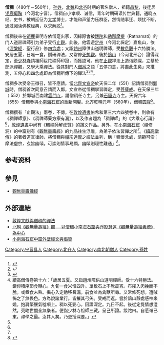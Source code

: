 '''僧稠'''（480年－560年），[[孙姓|孙姓]]，[[北魏|北魏]]和[[北齐|北齐]]时期的著名僧人，祖籍[[昌黎|昌黎]]，後迁居[[钜鹿|钜鹿]][[瘿陶|瘿陶]]（今河北宁晋）。僧稠自小孝顺、诚信，青年时期研读传世典籍，通晓五经、史书，被朝廷征为[[太学|太学]]博士，才能和声望力压群臣，然情随事迁、烦扰不断，通过阅读佛教经典，以求解脱<ref>{{cite web|url=http://fo.sina.com.cn/master/nbc/2012-08-20/171435.shtml|title=僧稠：稠以禅著|publisher=新浪网|date=2012年8月20日|accessdate=2014-04-01|archive-date=2017-08-29|archive-url=https://web.archive.org/web/20170829163948/http://fo.sina.com.cn/master/nbc/2012-08-20/171435.shtml|dead-url=no}}</ref>。

僧稠後來在[[钜鹿|钜鹿]]景明寺依僧寔出家，因緣際會被[[跋陀|跋陀]]和[[勒那摩提|勒那摩提]]（Ratnamati）的门人道房禪師引为弟子受行[[止觀|止觀]]。此後，他雲遊[[定州|定州]]（今河北保定）嘉魚山，依《[[大般涅槃经_(大乘)|涅槃經]]．聖行品》修[[四念處|四念處]]；又詣[[赵州_(河北)|趙州]]障供山道明禪師，受[[數息觀|數息觀]]十六特勝法。安居五夏，日唯一食，鑽研禪法，又常修[[死隨念|死想觀]]。後於[[鵲山|鵲山]]（今河北邢台）證得深定，至[[少林寺|少林寺]]請祖師跋陀禪師印證，而獲認可。他在[[止觀|止觀]]禅法上造诣颇深，立基於部派禪觀，又學大乘禪法。從其對門人[[僧邕|僧邕]]之語「五停四念，將盡此生矣」來推測，[[五停心觀|五停心]]和[[四念處|四念處]]即為僧稠所傳下的禪法<ref name="冉">{{cite journal|author1=冉雲華|title=敦煌文獻與僧稠的禪法|journal=華崗佛學學報|date=1983|volume=6|page=73-103|url=http://www.chibs.edu.tw/ch_html/hkbj/06/hkbj0604.htm|access-date=2018-01-18|archive-date=2011-07-27|archive-url=https://web.archive.org/web/20110727160410/http://www.chibs.edu.tw/ch_html/hkbj/06/hkbj0604.htm|dead-url=no}}</ref><ref name="曾">{{cite journal|author1=曾堯民|title=北朝《觀無量壽經》觀 ──以僧稠小南海石窟與淨影慧遠 《觀無量壽經義疏》為中心|journal=中華佛學研究|date=2017|volume=18|page=41-81|url=http://www.chibs.edu.tw/ch_html/chbs/18/chbs1802.pdf|access-date=2018-05-07|archive-date=2018-05-07|archive-url=https://web.archive.org/web/20180507222001/http://www.chibs.edu.tw/ch_html/chbs/18/chbs1802.pdf|dead-url=no}}</ref><ref>續高僧傳卷第十六：「歲居五夏。又詣趙州障供山道明禪師。受十六特勝法。鑽仰積序節食鞭心。九旬一食米惟四升。單敷石上不覺晨宵。布縷入肉挽而不脫。或煮食未熟。攝心入定動移晷漏。前食並為禽獸所噉。又常修死想。遭賊怖之了無畏色。方為說諸業行。皆摧其弓矢。受戒而返。嘗於鵲山靜處感神來嬈。抱肩築腰氣噓項上。稠以死要心。因證深定。九日不起。後從定覺情想澄然。究略世間全無樂者。便詣少林寺祖師三藏。呈己所證。跋陀曰。自葱嶺已東。禪學之最。汝其人矣。乃更授深要。」</ref>。

僧稠多次受帝王徵召，皆不應請。當[[北齊文宣帝|北齊文宣帝]]於天保二年（551）詔請僧稠到[[鄴城|鄴城]]時，僧稠首次同意召請而入鄴。文宣帝從僧稠學習禪定，受[[菩薩戒|菩薩戒]]。在天保三年（
552）於鄴城西南建[[雲門寺|雲門寺]]，請僧稠任寺主，另兼[[石窟寺|石窟寺]]寺主。天保六年（555）僧稠參與[[小南海石窟|小南海石窟]]的重新開鑿。北齐乾明元年（560年），僧稠[[圆寂|圆寂]]<ref name="曾"/>。

僧稠撰有「止觀法」兩卷，不傳。在[[敦煌遺書|敦煌遺書]]伯希和第三六六四號卷中，則收有《稠禪師意》、《稠禪師藥方療有漏》，以及作者題為「稠禪師」的《大乘心行論》<ref name="冉"/>，[[敦煌遺書|敦煌遺書]]中尚有《稠禪師解虎贊》的讚文作品。另外，在[[小南海石窟|小南海石窟]]（禪修洞）的中窟刻有《[[觀無量壽經|觀無量壽經]]》的九品往生浮雕，為弟子依法習禪之所<ref name="曾"/>。《[[續高僧傳|續高僧傳]]》的著者[[道宣|道宣]]律師，將僧稠與[[禪宗|禪宗]][[達摩|達摩]]之禪法並列，稱「稠懷念處，清範可崇；摩法虛宗，玄旨幽賾。可崇則情事易顯，幽賾則理性難通」<ref>{{cite journal|author1=董群|title=道宣所揭示的──中國佛教之禪觀|journal=佛藏|volume=12|url=http://www.fozang.org.tw/mag_article.php-id=209.htm|access-date=2018-05-08|archive-date=2020-08-09|archive-url=https://web.archive.org/web/20200809195212/http://www.fozang.org.tw/mag_article.php-id=209.htm|dead-url=no}}</ref>。
==参考资料==
{{reflist}}

==參見==
*[[觀無量壽佛經|觀無量壽佛經]]

==外部連結==
* [http://www.chibs.edu.tw/ch_html/hkbj/06/hkbj0604.htm 敦煌文獻與僧稠的禪法] {{Wayback|url=http://www.chibs.edu.tw/ch_html/hkbj/06/hkbj0604.htm |date=20110727160410 }}
* [http://www.chibs.edu.tw/ch_html/chbs/18/chbs1802.pdf 北朝《觀無量壽經》觀──以僧稠小南海石窟與淨影慧遠《觀無量壽經義疏》為中心] {{Wayback|url=http://www.chibs.edu.tw/ch_html/chbs/18/chbs1802.pdf |date=20180507222001 }}
* [https://buddhism.ascdc.sinica.edu.tw/buddhism/layer3.php?id3=G0101MQ01 小南海石窟中窟外壁經文與偈贊] {{Wayback|url=https://buddhism.ascdc.sinica.edu.tw/buddhism/layer3.php?id3=G0101MQ01 |date=20220217094015 }}

{{少林寺住持}}

[[Category:宁晋县人|Category:宁晋县人]]
[[Category:北齐人|Category:北齐人]]
[[Category:南北朝僧人|Category:南北朝僧人]]
[[Category:孫姓|Category:孫姓]]